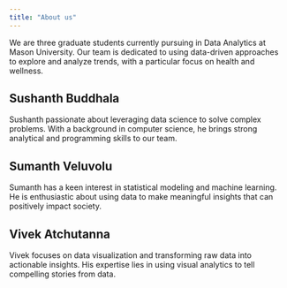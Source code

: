 ```yaml
---
title: "About us"
---
```

We are three graduate students currently pursuing \Masters in Data Analytics\ at \George Mason University\. Our team is dedicated to using data-driven approaches to explore and analyze trends, with a particular focus on health and wellness.



## Sushanth Buddhala 

Sushanth passionate about leveraging data science to solve complex problems. With a background in computer science, he brings strong analytical and programming skills to our team.

## Sumanth Veluvolu

Sumanth has a keen interest in statistical modeling and machine learning. He is enthusiastic about using data to make meaningful insights that can positively impact society.

## Vivek Atchutanna

Vivek focuses on data visualization and transforming raw data into actionable insights. His expertise lies in using visual analytics to tell compelling stories from data.
